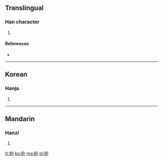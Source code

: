 ==Translingual==

===Han character===
{{Han char|rn=72|rad=日|as=04|sn=8|four=6802<sub>7</sub>|canj=日金尸竹 (ACSH)}}

# {{defn|Han|sort=日04}}

====References====
* {{Han ref|kx=0491.180|dkj=13808|dj=0854.030|hdz=21491.050|uh=6610|ud=26128|bh=CCD0|bd=52432}}

----

==Korean==

===Hanja===
{{ko-hanja|hangeul=분|eumhun=|rv=bun|mr=pun|y=pun}}

# {{defn|lang=ko|sort=日04}}

----

==Mandarin==

===Hanzi===
{{cmn-hanzi|pin=[[cuò]] ([[cuo4]]), [[fēn]] ([[fen1]]), [[xī]] ([[xi1]])|wg=ts'o<sup>4</sup>, fen<sup>1</sup>, hsi<sup>1</sup>}}

# {{defn|lang=cmn|sort=日04}}

[[fr:昐]]
[[ko:昐]]
[[mg:昐]]
[[pl:昐]]